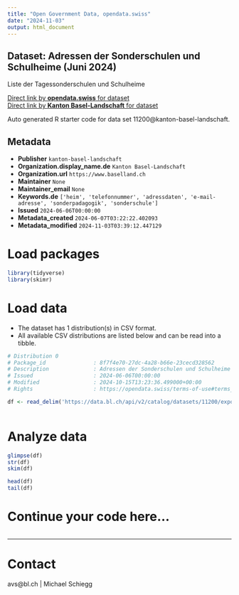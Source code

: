 ```yaml
---
title: "Open Government Data, opendata.swiss"
date: "2024-11-03"
output: html_document
---
```


## Dataset: Adressen der Sonderschulen und Schulheime (Juni 2024)

Liste der Tagessonderschulen und Schulheime

[Direct link by **opendata.swiss** for dataset](https://opendata.swiss/de/dataset/adressen-der-sonderschulen-und-schulheime-juni-2024)<br>
[Direct link by **Kanton Basel-Landschaft** for dataset](https://data.bl.ch/explore/dataset/11200/)

Auto generated R starter code for data set 11200@kanton-basel-landschaft.

## Metadata

- **Publisher** `kanton-basel-landschaft`
- **Organization.display_name.de** `Kanton Basel-Landschaft`
- **Organization.url** `https://www.baselland.ch`
- **Maintainer** `None`
- **Maintainer_email** `None`
- **Keywords.de** `['heim', 'telefonnummer', 'adressdaten', 'e-mail-adresse', 'sonderpadagogik', 'sonderschule']`
- **Issued** `2024-06-06T00:00:00`
- **Metadata_created** `2024-06-07T03:22:22.402093`
- **Metadata_modified** `2024-11-03T03:39:12.447129`


# Load packages

```r

library(tidyverse)
library(skimr)

```

# Load data

-   The dataset has 1 distribution(s) in CSV format.
-   All available CSV distributions are listed below and can be read into a tibble.

```r

# Distribution 0
# Package_id               : 8f7f4e70-27dc-4a28-b66e-23cecd328562
# Description              : Adressen der Sonderschulen und Schulheime (Juni 2024) (csv)
# Issued                   : 2024-06-06T00:00:00
# Modified                 : 2024-10-15T13:23:36.499000+00:00
# Rights                   : https://opendata.swiss/terms-of-use#terms_by

df <- read_delim('https://data.bl.ch/api/v2/catalog/datasets/11200/exports/csv?use_labels=true')



```

# Analyze data

```r

glimpse(df)
str(df)
skim(df)

head(df)
tail(df)

```

# Continue your code here...

```r

```

------------------------------------------------------------------------

# Contact

avs@bl.ch  | Michael Schiegg
